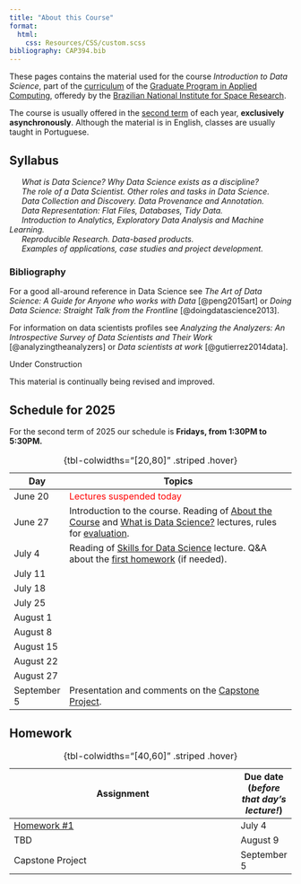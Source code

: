 ```yaml
---
title: "About this Course"
format: 
  html: 
    css: Resources/CSS/custom.scss
bibliography: CAP394.bib      
---
```


These pages contains the material used for the course *Introduction to Data Science*, part of the [curriculum](https://www.gov.br/inpe/pt-br/area-conhecimento/posgraduacao/cap/catalogo-de-disciplinas) of the [Graduate Program in Applied Computing](https://www.gov.br/inpe/pt-br/area-conhecimento/posgraduacao/cap), offeredy by the [Brazilian National Institute for Space Research](https://www.gov.br/inpe/pt-br). 

The course is usually offered in the [second term](https://www.gov.br/inpe/pt-br/area-conhecimento/posgraduacao/calendario-academico) of each year, **exclusively asynchronously**. Although the material is in English, classes are usually taught in Portuguese.

## Syllabus

&ensp; &ensp; _What is Data Science? Why Data Science exists as a discipline?_<br>
&ensp; &ensp; _The role of a Data Scientist. Other roles and tasks in Data Science._<br>
&ensp; &ensp; _Data Collection and Discovery. Data Provenance and Annotation._ <br>
&ensp; &ensp; _Data Representation: Flat Files, Databases, Tidy Data._<br>
&ensp; &ensp; _Introduction to Analytics, Exploratory Data Analysis and Machine Learning._<br>
&ensp; &ensp; _Reproducible Research. Data-based products._ <br>
&ensp; &ensp; _Examples of applications, case studies and project development._<br>

### Bibliography

For a good all-around reference in Data Science see _The Art of Data Science: A Guide for Anyone who works with Data_ [@peng2015art] or _Doing Data Science: Straight Talk from the Frontline_ [@doingdatascience2013].

For information on data scientists profiles see _Analyzing the Analyzers: An Introspective Survey of Data Scientists and Their Work_ [@analyzingtheanalyzers] or _Data scientists at work_ [@gutierrez2014data]. 


::: underconstruction-block 
<div class="title">Under Construction</div>
This material is continually being revised and improved. 
:::

## Schedule for 2025 {#Schedule}

For the second term of 2025 our schedule is **Fridays, from 1:30PM to 5:30PM.**

| Day        | Topics                                                                             |
|------------|----------------------------------------------------------------------------------|
| June 20    | <span style="color:red;">Lectures suspended today</span>  |
| June 27    | Introduction to the course. Reading of [About the Course](00-Lectures-Intro.qmd) and [What is Data Science?](01-Lectures-WhatIs.qmd) lectures, rules for [evaluation](index.qmd#homework).|
| July  4    | Reading of [Skills for Data Science](02-Lectures-Skills.qmd) lecture. Q&A about the  [first homework](index.qmd#homework) (if needed).     |
| July 11    | |
| July 18    | |
| July 25    | |
| August 1   | |
| August 8   | |
| August 15  | |
| August 22  | |
| August 27  | |
| September 5| Presentation and comments on the [Capstone Project](index.qmd#homework).|
: {tbl-colwidths="\[20,80\]" .striped .hover}





<!-- | Day      | Topics                                                                             |
|----------|----------------------------------------------------------------------------------|

|July 5    | Reading of [Data](03-Lectures-Data.qmd).   Presentation and comments on the [first homework](index.qmd#homework).   |
|July 12   |  Reading of the [Supermarket Basket Analysis](53-Projects-Supermarket.qmd) case.<br>Presentation and comments on the [second homework](index.qmd#homework).       |
|July 19   |      |
|July 26   | <span style="color:red;">Lectures suspended today</span>   |
|August 2  |  Short introduction to models and classification (lecture notes still under construction)                                                                                |
|August 9  | Let's talk about the capstone project?    |
|August 16 |         Presentation and comments on the [third homework](index.qmd#homework).                                                                           |
|August 23 |  Models, classification and clustering (probably)                                                                           |
|August 30 |      |

: {tbl-colwidths="\[20,80\]" .striped .hover} -->

## Homework

| Assignment                                                                       | Due date (*before that day's lecture!*) |
|----------------------------------------------------------------------------------|----------|
| [Homework #1 ](00-Homework-01.qmd)                    | July 4   |
| TBD                          | August  9 |
| Capstone Project            | September 5 |

: {tbl-colwidths="\[40,60\]" .striped .hover}
